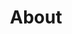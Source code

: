---
title: "About"
description: "Learn about the author, his background, and his interests."
blocks:
  - name: "ABOUT"
    title: "About us"
---